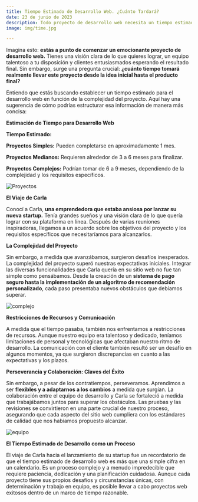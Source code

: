 ```yaml
---
title: Tiempo Estimado de Desarrollo Web. ¿Cuánto Tardará?
date: 23 de junio de 2023
description: Todo proyecto de desarrollo web necesita un tiempo estimado para su realización. Aquí te mostramos cómo podrías estructurar esa información de manera más concisa.
image: img/time.jpg

---
```


 

Imagina esto: **estás a punto de comenzar un emocionante proyecto de desarrollo web.** Tienes una visión clara de lo que quieres lograr, un equipo talentoso a tu disposición y clientes entusiasmados esperando el resultado final. Sin embargo, surge una pregunta crucial: **¿cuánto tiempo tomará realmente llevar este proyecto desde la idea inicial hasta el producto final?**

Entiendo que estás buscando establecer un tiempo estimado para el desarrollo web en función de la complejidad del proyecto. Aquí hay una sugerencia de cómo podrías estructurar esa información de manera más concisa:

**Estimación de Tiempo para Desarrollo Web**

**Tiempo Estimado:**

**Proyectos Simples:** Pueden completarse en aproximadamente 1 mes.

**Proyectos Medianos:** Requieren alrededor de 3 a 6 meses para finalizar.

**Proyectos Complejos:** Podrían tomar de 6 a 9 meses, dependiendo de la complejidad y los requisitos específicos.

![Proyectos](/img/proyecto.jpg)

**El Viaje de Carla**

Conocí a Carla, **una emprendedora que estaba ansiosa por lanzar su nueva startup.** Tenía grandes sueños y una visión clara de lo que quería lograr con su plataforma en línea. Después de varias reuniones inspiradoras, llegamos a un acuerdo sobre los objetivos del proyecto y los requisitos específicos que necesitaríamos para alcanzarlos.

**La Complejidad del Proyecto**

Sin embargo, a medida que avanzábamos, surgieron desafíos inesperados. La complejidad del proyecto superó nuestras expectativas iniciales. Integrar las diversas funcionalidades que Carla quería en su sitio web no fue tan simple como pensábamos. Desde la creación de un **sistema de pago seguro hasta la implementación de un algoritmo de recomendación personalizado**, cada paso presentaba nuevos obstáculos que debíamos superar.

![complejo](/img/complejo.jpg)

**Restricciones de Recursos y Comunicación**

A medida que el tiempo pasaba, también nos enfrentamos a restricciones de recursos. Aunque nuestro equipo era talentoso y dedicado, teníamos limitaciones de personal y tecnológicas que afectaban nuestro ritmo de desarrollo. La comunicación con el cliente también resultó ser un desafío en algunos momentos, ya que surgieron discrepancias en cuanto a las expectativas y los plazos.

**Perseverancia y Colaboración: Claves del Éxito**

Sin embargo, a pesar de los contratiempos, perseveramos. Aprendimos a ser **flexibles y a adaptarnos a los cambios** a medida que surgían. La colaboración entre el equipo de desarrollo y Carla se fortaleció a medida que trabajábamos juntos para superar los obstáculos. Las pruebas y las revisiones se convirtieron en una parte crucial de nuestro proceso, asegurando que cada aspecto del sitio web cumpliera con los estándares de calidad que nos habíamos propuesto alcanzar.

![equipo](/img/equipo.jpg)


**El Tiempo Estimado de Desarrollo como un Proceso**

El viaje de Carla hacia el lanzamiento de su startup fue un recordatorio de que el tiempo estimado de desarrollo web es más que una simple cifra en un calendario. Es un proceso complejo y a menudo impredecible que requiere paciencia, dedicación y una planificación cuidadosa. Aunque cada proyecto tiene sus propios desafíos y circunstancias únicas, con determinación y trabajo en equipo, es posible llevar a cabo proyectos web exitosos dentro de un marco de tiempo razonable.